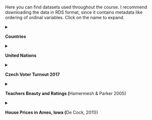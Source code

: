 Here you can find datasets used throughout the course. I recommend downloading the data in RDS format, since it contains metadata like ordering of ordinal variables. Click on the name to expand.

<details>

<summary class="item">

**Countries**

</summary>

Small datasets on various economic and social indicators of European countries.

You can download the dataset using:

```r
#| eval: false

countries <- readr::read_rds("https://github.com/Sociology-FA-CU/applied-regression-r/raw/main/data/countries.rds")
#OR
countries <- read.csv("https://github.com/Sociology-FA-CU/applied-regression-r/raw/main/data/countries.csv")

```

Alternatively, you can download the data from GitHubt in [rds](https://github.com/Sociology-FA-CU/applied-regression-r/raw/main/data/countries.rds) or [csv](https://github.com/Sociology-FA-CU/applied-regression-r/raw/main/data/countries.csv) formats.

| Variable | Label | Source |
|:---------------|:----------------------------------------|:---------------|
| country | Country name |  |
| code | Two digit coutry code |  |
| gdp | GDP in the milions of EUR (2018) | Eurostat |
| population | Country population on the 1.1.2018 | Eurostat |
| area | Area of the country | CIA factbook |
| eu_member | Is the country a EU member? (2019) | European Union |
| postsoviet | Was the country a member of the Eastern block | Wikipedia |
| life_exp | Life expectancy at birth (2017) | UN |
| uni_prc | \% of people with university education between 15-64 years (2018) | Eurostat |
| poverty_risk | \% of people in risk of poverty (2017) | Eurostat |
| material_dep | \% of people in material deprivation, 3 or less items (2017) | Eurostat |
| hdi | Human development index (2018) | UN |
| foundation_date | Date of founding | Wikipedia |
| maj_belief | Biggest religious group (2018) | Pew Researcher Center |

</details>

<details>

<summary class="item">

**United Nations**

</summary>

This is United Nations country level data from 1998, originally used by John Fox in his book [Applied Regression Analysis and Generalized Linear Models](https://socialsciences.mcmaster.ca/jfox/Books/Applied-Regression-3E/index.html).

```r
#| eval: false

un <- readr::read_rds("https://github.com/Sociology-FA-CU/applied-regression-r/raw/main/data/united-nations.rds")
#OR
un <- read.csv("https://github.com/Sociology-FA-CU/applied-regression-r/raw/main/data/united-nations.csv")
```

The original data can be downloaded in .txt format [here](https://raw.githubusercontent.com/Sociology-FA-CU/appliedregressioninr/main/data/UnitedNations.txt) (right click and choose *Save link as…*). The description of the data [here](https://socialsciences.mcmaster.ca/jfox/Books/Applied-Regression-3E/datasets/UnitedNations.pdf).

</details>

<details>

<summary class="item">

**Czech Voter Turnout 2017**

</summary>

Aggregated data on the voter turnout by age in the Czech 2017 parliamentary elections from the 8th round of the European Social Survey.

You can download the dataset using:

```r
#| eval: false

turnout <- readr::read_rds("https://github.com/Sociology-FA-CU/applied-regression-r/raw/main/data/vote-2017-parliament.rds")
#OR
turnout <- read.csv("https://github.com/Sociology-FA-CU/applied-regression-r/raw/main/data/vote-2017-parliament.csv")
```

Or you can download the data either in [rds](https://github.com/Sociology-FA-CU/applied-regression-r/raw/main/data/vote-2017-parliament.rds) or [csv](https://github.com/Sociology-FA-CU/applied-regression-r/raw/main/data/vote-2017-parliament.csv) format.

</details>

<details>

<summary class="item">

**Teachers Beauty and Ratings (**Hamermesh & Parker 2005)

</summary>

The data are gathered from end of semester student evaluations for 463 courses taught by a sample of 94 professors from the University of Texas at Austin. In addition, six students rate the professors' physical appearance. Originally published in [Hamermesh & Parker (2005)](https://fairmodel.econ.yale.edu/ec438/ham1.pdf).

```r
#| eval: false

teachers <- readr::read_csv("https://vincentarelbundock.github.io/Rdatasets/csv/openintro/evals.csv")

```

</details>

<details>

<summary class="item">

**House Prices in Ames, Iowa (**De Cock, 2011))

</summary>

A data set from [De Cock (2011)](https://jse.amstat.org/v19n3/decock.pdf) has 82 fields were recorded for 2,930 properties in Ames IA. This version is from `tidymodels package`, which in turn copies from the `AmesHousing` package but does not include a few quality columns that appear to be outcomes rather than predictors. Variable description can be found [here](https://jse.amstat.org/v19n3/decock/DataDocumentation.txt).

```r
#| eval: false

ames <- readr::read_rds("https://github.com/Sociology-FA-CU/applied-regression-r/raw/main/data/ames.rds")
#OR
ames <- readr::read_csv("https://raw.githubusercontent.com/Sociology-FA-CU/applied-regression-r/main/data/ames.csv")

```

</details>

